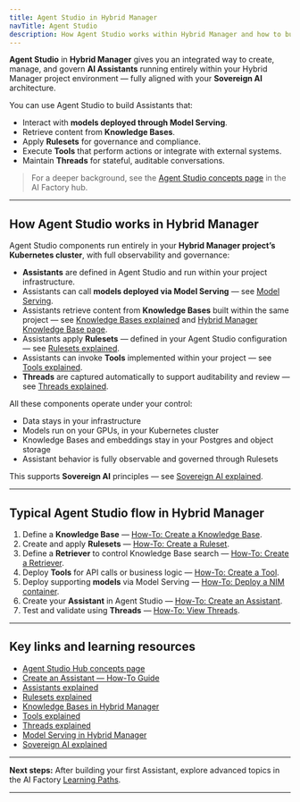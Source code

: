```yaml
---
title: Agent Studio in Hybrid Manager
navTitle: Agent Studio
description: How Agent Studio works within Hybrid Manager and how to build and manage AI Assistants.
---
```


**Agent Studio** in **Hybrid Manager** gives you an integrated way to create, manage, and govern **AI Assistants** running entirely within your Hybrid Manager project environment — fully aligned with your **Sovereign AI** architecture.

You can use Agent Studio to build Assistants that:

- Interact with **models deployed through Model Serving**.
- Retrieve content from **Knowledge Bases**.
- Apply **Rulesets** for governance and compliance.
- Execute **Tools** that perform actions or integrate with external systems.
- Maintain **Threads** for stateful, auditable conversations.

> For a deeper background, see the [Agent Studio concepts page](/edb-postgres-ai/ai-factory/learn/explained/assistants-explained) in the AI Factory hub.

---

## How Agent Studio works in Hybrid Manager

Agent Studio components run entirely in your **Hybrid Manager project’s Kubernetes cluster**, with full observability and governance:

- **Assistants** are defined in Agent Studio and run within your project infrastructure.
- Assistants can call **models deployed via Model Serving** — see [Model Serving](/edb-postgres-ai/ai-factory/model/serving).
- Assistants retrieve content from **Knowledge Bases** built within the same project — see [Knowledge Bases explained](/edb-postgres-ai/ai-factory/learn/explained/knowledge-bases-explained) and [Hybrid Manager Knowledge Base page](../pipeline/knowledge-base).
- Assistants apply **Rulesets** — defined in your Agent Studio configuration — see [Rulesets explained](/edb-postgres-ai/ai-factory/learn/explained/rulesets-explained).
- Assistants can invoke **Tools** implemented within your project — see [Tools explained](/edb-postgres-ai/ai-factory/learn/explained/tools-explained).
- **Threads** are captured automatically to support auditability and review — see [Threads explained](/edb-postgres-ai/ai-factory/learn/explained/threads-explained).

All these components operate under your control:

- Data stays in your infrastructure
- Models run on your GPUs, in your Kubernetes cluster
- Knowledge Bases and embeddings stay in your Postgres and object storage
- Assistant behavior is fully observable and governed through Rulesets

This supports **Sovereign AI** principles — see [Sovereign AI explained](/edb-postgres-ai/ai-factory/learn/explained/sovereign-ai).

---

## Typical Agent Studio flow in Hybrid Manager

1. Define a **Knowledge Base** — [How-To: Create a Knowledge Base](/edb-postgres-ai/ai-factory/learn/how-to/gen-ai/create-knowledge-base).
2. Create and apply **Rulesets** — [How-To: Create a Ruleset](/edb-postgres-ai/ai-factory/learn/how-to/gen-ai/create-ruleset).
3. Define a **Retriever** to control Knowledge Base search — [How-To: Create a Retriever](/edb-postgres-ai/ai-factory/learn/how-to/gen-ai/create-retriever).
4. Deploy **Tools** for API calls or business logic — [How-To: Create a Tool](/edb-postgres-ai/ai-factory/learn/how-to/gen-ai/create-tool).
5. Deploy supporting **models** via Model Serving — [How-To: Deploy a NIM container](/edb-postgres-ai/ai-factory/learn/how-to/model-serving/deploy-nim-container).
6. Create your **Assistant** in Agent Studio — [How-To: Create an Assistant](/edb-postgres-ai/ai-factory/learn/how-to/gen-ai/create-assistant).
7. Test and validate using **Threads** — [How-To: View Threads](/edb-postgres-ai/ai-factory/learn/how-to/gen-ai/view-threads).

---

## Key links and learning resources

- [Agent Studio Hub concepts page](/edb-postgres-ai/ai-factory/gen-ai/agent-studio)
- [Create an Assistant — How-To Guide](/edb-postgres-ai/ai-factory/learn/how-to/gen-ai/create-assistant)
- [Assistants explained](/edb-postgres-ai/ai-factory/learn/explained/assistants-explained)
- [Rulesets explained](/edb-postgres-ai/ai-factory/learn/explained/rulesets-explained)
- [Knowledge Bases in Hybrid Manager](../pipeline/knowledge-base)
- [Tools explained](/edb-postgres-ai/ai-factory/learn/explained/tools-explained)
- [Threads explained](/edb-postgres-ai/ai-factory/learn/explained/threads-explained)
- [Model Serving in Hybrid Manager](../model/serving)
- [Sovereign AI explained](/edb-postgres-ai/ai-factory/learn/explained/sovereign-ai)

---

**Next steps:**
After building your first Assistant, explore advanced topics in the AI Factory [Learning Paths](/edb-postgres-ai/ai-factory/learn/paths).

---

